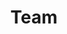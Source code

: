 ---
title: Team
description: Team sections provide information about the people behind your product or service. They can include details about team members, their roles, and their expertise.
root: mainsections
---